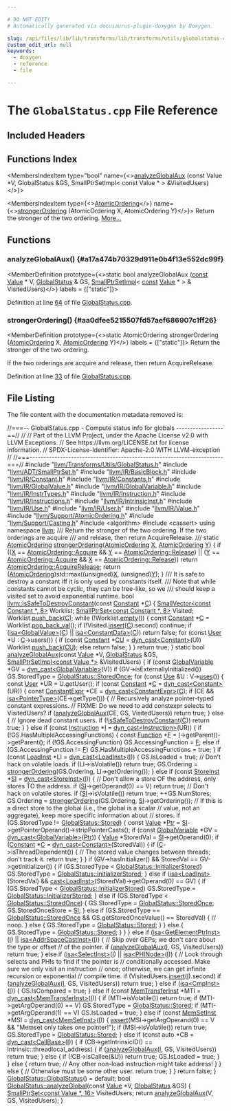 ```yaml
---

# DO NOT EDIT!
# Automatically generated via docusaurus-plugin-doxygen by Doxygen.

slug: /api/files/lib/lib/transforms/lib/transforms/utils/globalstatus-cpp
custom_edit_url: null
keywords:
  - doxygen
  - reference
  - file

---
```





# The `GlobalStatus.cpp` File Reference

<DoxygenPage pluginConfig={pluginConfig}>



## Included Headers

<IncludesList>
<IncludesListItem
  filePath="llvm/Transforms/Utils/GlobalStatus.h"
  permalink="/docs/api/files/include/include/llvm/include/llvm/transforms/include/llvm/transforms/utils/globalstatus-h"
  isLocal="true" />
<IncludesListItem
  filePath="llvm/ADT/SmallPtrSet.h"
  permalink="/docs/api/files/include/include/llvm/include/llvm/adt/smallptrset-h"
  isLocal="true" />
<IncludesListItem
  filePath="llvm/IR/BasicBlock.h"
  permalink="/docs/api/files/include/include/llvm/include/llvm/ir/basicblock-h"
  isLocal="true" />
<IncludesListItem
  filePath="llvm/IR/Constant.h"
  permalink="/docs/api/files/include/include/llvm/include/llvm/ir/constant-h"
  isLocal="true" />
<IncludesListItem
  filePath="llvm/IR/Constants.h"
  permalink="/docs/api/files/include/include/llvm/include/llvm/ir/constants-h"
  isLocal="true" />
<IncludesListItem
  filePath="llvm/IR/GlobalValue.h"
  permalink="/docs/api/files/include/include/llvm/include/llvm/ir/globalvalue-h"
  isLocal="true" />
<IncludesListItem
  filePath="llvm/IR/GlobalVariable.h"
  permalink="/docs/api/files/include/include/llvm/include/llvm/ir/globalvariable-h"
  isLocal="true" />
<IncludesListItem
  filePath="llvm/IR/InstrTypes.h"
  permalink="/docs/api/files/include/include/llvm/include/llvm/ir/instrtypes-h"
  isLocal="true" />
<IncludesListItem
  filePath="llvm/IR/Instruction.h"
  permalink="/docs/api/files/include/include/llvm/include/llvm/ir/instruction-h"
  isLocal="true" />
<IncludesListItem
  filePath="llvm/IR/Instructions.h"
  permalink="/docs/api/files/include/include/llvm/include/llvm/ir/instructions-h"
  isLocal="true" />
<IncludesListItem
  filePath="llvm/IR/IntrinsicInst.h"
  permalink="/docs/api/files/include/include/llvm/include/llvm/ir/intrinsicinst-h"
  isLocal="true" />
<IncludesListItem
  filePath="llvm/IR/Use.h"
  permalink="/docs/api/files/include/include/llvm/include/llvm/ir/use-h"
  isLocal="true" />
<IncludesListItem
  filePath="llvm/IR/User.h"
  permalink="/docs/api/files/include/include/llvm/include/llvm/ir/user-h"
  isLocal="true" />
<IncludesListItem
  filePath="llvm/IR/Value.h"
  permalink="/docs/api/files/include/include/llvm/include/llvm/ir/value-h"
  isLocal="true" />
<IncludesListItem
  filePath="llvm/Support/AtomicOrdering.h"
  permalink="/docs/api/files/include/include/llvm/include/llvm/support/atomicordering-h"
  isLocal="true" />
<IncludesListItem
  filePath="llvm/Support/Casting.h"
  permalink="/docs/api/files/include/include/llvm/include/llvm/support/casting-h"
  isLocal="true" />
<IncludesListItem
  filePath="algorithm"
  permalink=""
  isLocal="false" />
<IncludesListItem
  filePath="cassert"
  permalink=""
  isLocal="false" />
</IncludesList>

## Functions Index

<MembersIndex>

<MembersIndexItem
  type="bool"
  name={<><a href="#a17a474b70329d911e0b4f13e552dc99f">analyzeGlobalAux</a> (const Value &#42;V, GlobalStatus &amp;GS, SmallPtrSetImpl&lt; const Value &#42; &gt; &amp;VisitedUsers)</>}>
</MembersIndexItem>

<MembersIndexItem
  type={<><a href="/docs/api/namespaces/llvm/#a9bccbe67aaab722783ca4e7c504aaaa7">AtomicOrdering</a></>}
  name={<><a href="#aa0dfee5215507fd57aef686907c1ff26">strongerOrdering</a> (AtomicOrdering X, AtomicOrdering Y)</>}>
Return the stronger of the two ordering. <a href="#aa0dfee5215507fd57aef686907c1ff26">More...</a>
</MembersIndexItem>

</MembersIndex>


<SectionDefinition>

## Functions

### analyzeGlobalAux() {#a17a474b70329d911e0b4f13e552dc99f}

<MemberDefinition
  prototype={<>static bool analyzeGlobalAux (<a href="/docs/api/files/lib/lib/target/lib/target/aarch64/aarch64promoteconstant-cpp/#a90f8350fecae261c25be85d38b451bff">const</a> <a href="/docs/api/classes/llvm/value">Value</a> &#42; V, <a href="/docs/api/structs/llvm/globalstatus">GlobalStatus</a> &amp; GS, <a href="/docs/api/classes/llvm/smallptrsetimpl">SmallPtrSetImpl</a>&lt; <a href="/docs/api/files/lib/lib/target/lib/target/aarch64/aarch64promoteconstant-cpp/#a90f8350fecae261c25be85d38b451bff">const</a> <a href="/docs/api/classes/llvm/value">Value</a> &#42; &gt; &amp; VisitedUsers)</>}
  labels = {["static"]}>

Definition at line <a href="#l00064">64</a> of file <a href="/docs/api/files/lib/lib/transforms/lib/transforms/utils/globalstatus-cpp">GlobalStatus.cpp</a>.
</MemberDefinition>

### strongerOrdering() {#aa0dfee5215507fd57aef686907c1ff26}

<MemberDefinition
  prototype={<>static AtomicOrdering strongerOrdering (<a href="/docs/api/namespaces/llvm/#a9bccbe67aaab722783ca4e7c504aaaa7">AtomicOrdering</a> X, <a href="/docs/api/namespaces/llvm/#a9bccbe67aaab722783ca4e7c504aaaa7">AtomicOrdering</a> Y)</>}
  labels = {["static"]}>
Return the stronger of the two ordering.

If the two orderings are acquire and release, then return AcquireRelease.

Definition at line <a href="#l00033">33</a> of file <a href="/docs/api/files/lib/lib/transforms/lib/transforms/utils/globalstatus-cpp">GlobalStatus.cpp</a>.
</MemberDefinition>

</SectionDefinition>

## File Listing

The file content with the documentation metadata removed is:

<ProgramListing>

<Link id="l00001" /><CodeLine lineNumber="1"><span class="doxyHighlightComment">//===-- GlobalStatus.cpp - Compute status info for globals -----------------==//</span></CodeLine>
<Link id="l00002" /><CodeLine lineNumber="2"><span class="doxyHighlightComment">//</span></CodeLine>
<Link id="l00003" /><CodeLine lineNumber="3"><span class="doxyHighlightComment">// Part of the LLVM Project, under the Apache License v2.0 with LLVM Exceptions.</span></CodeLine>
<Link id="l00004" /><CodeLine lineNumber="4"><span class="doxyHighlightComment">// See https://llvm.org/LICENSE.txt for license information.</span></CodeLine>
<Link id="l00005" /><CodeLine lineNumber="5"><span class="doxyHighlightComment">// SPDX-License-Identifier: Apache-2.0 WITH LLVM-exception</span></CodeLine>
<Link id="l00006" /><CodeLine lineNumber="6"><span class="doxyHighlightComment">//</span></CodeLine>
<Link id="l00007" /><CodeLine lineNumber="7"><span class="doxyHighlightComment">//===----------------------------------------------------------------------===//</span></CodeLine>
<Link id="l00008" /><CodeLine lineNumber="8"></CodeLine>
<Link id="l00009" /><CodeLine lineNumber="9"><span class="doxyHighlightPreprocessor">#include &quot;<a href="/docs/api/files/include/include/llvm/include/llvm/transforms/include/llvm/transforms/utils/globalstatus-h">llvm/Transforms/Utils/GlobalStatus.h</a>&quot;</span></CodeLine>
<Link id="l00010" /><CodeLine lineNumber="10"><span class="doxyHighlightPreprocessor">#include &quot;<a href="/docs/api/files/include/include/llvm/include/llvm/adt/smallptrset-h">llvm/ADT/SmallPtrSet.h</a>&quot;</span></CodeLine>
<Link id="l00011" /><CodeLine lineNumber="11"><span class="doxyHighlightPreprocessor">#include &quot;<a href="/docs/api/files/include/include/llvm/include/llvm/ir/basicblock-h">llvm/IR/BasicBlock.h</a>&quot;</span></CodeLine>
<Link id="l00012" /><CodeLine lineNumber="12"><span class="doxyHighlightPreprocessor">#include &quot;<a href="/docs/api/files/include/include/llvm/include/llvm/ir/constant-h">llvm/IR/Constant.h</a>&quot;</span></CodeLine>
<Link id="l00013" /><CodeLine lineNumber="13"><span class="doxyHighlightPreprocessor">#include &quot;<a href="/docs/api/files/include/include/llvm/include/llvm/ir/constants-h">llvm/IR/Constants.h</a>&quot;</span></CodeLine>
<Link id="l00014" /><CodeLine lineNumber="14"><span class="doxyHighlightPreprocessor">#include &quot;<a href="/docs/api/files/include/include/llvm/include/llvm/ir/globalvalue-h">llvm/IR/GlobalValue.h</a>&quot;</span></CodeLine>
<Link id="l00015" /><CodeLine lineNumber="15"><span class="doxyHighlightPreprocessor">#include &quot;<a href="/docs/api/files/include/include/llvm/include/llvm/ir/globalvariable-h">llvm/IR/GlobalVariable.h</a>&quot;</span></CodeLine>
<Link id="l00016" /><CodeLine lineNumber="16"><span class="doxyHighlightPreprocessor">#include &quot;<a href="/docs/api/files/include/include/llvm/include/llvm/ir/instrtypes-h">llvm/IR/InstrTypes.h</a>&quot;</span></CodeLine>
<Link id="l00017" /><CodeLine lineNumber="17"><span class="doxyHighlightPreprocessor">#include &quot;<a href="/docs/api/files/include/include/llvm/include/llvm/ir/instruction-h">llvm/IR/Instruction.h</a>&quot;</span></CodeLine>
<Link id="l00018" /><CodeLine lineNumber="18"><span class="doxyHighlightPreprocessor">#include &quot;<a href="/docs/api/files/include/include/llvm/include/llvm/ir/instructions-h">llvm/IR/Instructions.h</a>&quot;</span></CodeLine>
<Link id="l00019" /><CodeLine lineNumber="19"><span class="doxyHighlightPreprocessor">#include &quot;<a href="/docs/api/files/include/include/llvm/include/llvm/ir/intrinsicinst-h">llvm/IR/IntrinsicInst.h</a>&quot;</span></CodeLine>
<Link id="l00020" /><CodeLine lineNumber="20"><span class="doxyHighlightPreprocessor">#include &quot;<a href="/docs/api/files/include/include/llvm/include/llvm/ir/use-h">llvm/IR/Use.h</a>&quot;</span></CodeLine>
<Link id="l00021" /><CodeLine lineNumber="21"><span class="doxyHighlightPreprocessor">#include &quot;<a href="/docs/api/files/include/include/llvm/include/llvm/ir/user-h">llvm/IR/User.h</a>&quot;</span></CodeLine>
<Link id="l00022" /><CodeLine lineNumber="22"><span class="doxyHighlightPreprocessor">#include &quot;<a href="/docs/api/files/include/include/llvm/include/llvm/ir/value-h">llvm/IR/Value.h</a>&quot;</span></CodeLine>
<Link id="l00023" /><CodeLine lineNumber="23"><span class="doxyHighlightPreprocessor">#include &quot;<a href="/docs/api/files/include/include/llvm/include/llvm/support/atomicordering-h">llvm/Support/AtomicOrdering.h</a>&quot;</span></CodeLine>
<Link id="l00024" /><CodeLine lineNumber="24"><span class="doxyHighlightPreprocessor">#include &quot;<a href="/docs/api/files/include/include/llvm/include/llvm/support/casting-h">llvm/Support/Casting.h</a>&quot;</span></CodeLine>
<Link id="l00025" /><CodeLine lineNumber="25"><span class="doxyHighlightPreprocessor">#include &lt;algorithm&gt;</span></CodeLine>
<Link id="l00026" /><CodeLine lineNumber="26"><span class="doxyHighlightPreprocessor">#include &lt;cassert&gt;</span></CodeLine>
<Link id="l00027" /><CodeLine lineNumber="27"></CodeLine>
<Link id="l00028" /><CodeLine lineNumber="28"><span class="doxyHighlightKeyword">using namespace </span><span class="doxyHighlight"><a href="/docs/api/namespaces/llvm">llvm</a>;</span></CodeLine>
<Link id="l00029" /><CodeLine lineNumber="29"></CodeLine>
<Link id="l00030" /><CodeLine lineNumber="30"><span class="doxyHighlightComment">/// Return the stronger of the two ordering. If the two orderings are acquire</span></CodeLine>
<Link id="l00031" /><CodeLine lineNumber="31"><span class="doxyHighlightComment">/// and release, then return AcquireRelease.</span></CodeLine>
<Link id="l00032" /><CodeLine lineNumber="32"><span class="doxyHighlightComment">///</span></CodeLine>
<Link id="l00033" /><CodeLine lineNumber="33" lineLink="#aa0dfee5215507fd57aef686907c1ff26"><span class="doxyHighlightKeyword">static</span><span class="doxyHighlight"> <a href="/docs/api/namespaces/llvm/#a9bccbe67aaab722783ca4e7c504aaaa7">AtomicOrdering</a> <a href="#aa0dfee5215507fd57aef686907c1ff26">strongerOrdering</a>(<a href="/docs/api/namespaces/llvm/#a9bccbe67aaab722783ca4e7c504aaaa7">AtomicOrdering</a> <a href="/docs/api/files/lib/lib/tablegen/tablegenbackendskeleton-cpp/#ab60f28d7a141ac46ccc200176a1bca8b">X</a>, <a href="/docs/api/namespaces/llvm/#a9bccbe67aaab722783ca4e7c504aaaa7">AtomicOrdering</a> <a href="/docs/api/files/lib/lib/tablegen/tablegenbackendskeleton-cpp/#a262774d3e5186511427e5b2414a85f7f">Y</a>) &#123;</span></CodeLine>
<Link id="l00034" /><CodeLine lineNumber="34"><span class="doxyHighlight">  </span><span class="doxyHighlightKeywordFlow">if</span><span class="doxyHighlight"> ((<a href="/docs/api/files/lib/lib/tablegen/tablegenbackendskeleton-cpp/#ab60f28d7a141ac46ccc200176a1bca8b">X</a> == <a href="/docs/api/namespaces/llvm/#a9bccbe67aaab722783ca4e7c504aaaa7a993ca650a85e8e69b8f7eaa4809c4862">AtomicOrdering::Acquire</a> &amp;&amp; <a href="/docs/api/files/lib/lib/tablegen/tablegenbackendskeleton-cpp/#a262774d3e5186511427e5b2414a85f7f">Y</a> == <a href="/docs/api/namespaces/llvm/#a9bccbe67aaab722783ca4e7c504aaaa7ab8e7b465df7c5979dc731d06e84ce2cf">AtomicOrdering::Release</a>) ||</span></CodeLine>
<Link id="l00035" /><CodeLine lineNumber="35"><span class="doxyHighlight">      (<a href="/docs/api/files/lib/lib/tablegen/tablegenbackendskeleton-cpp/#a262774d3e5186511427e5b2414a85f7f">Y</a> == <a href="/docs/api/namespaces/llvm/#a9bccbe67aaab722783ca4e7c504aaaa7a993ca650a85e8e69b8f7eaa4809c4862">AtomicOrdering::Acquire</a> &amp;&amp; <a href="/docs/api/files/lib/lib/tablegen/tablegenbackendskeleton-cpp/#ab60f28d7a141ac46ccc200176a1bca8b">X</a> == <a href="/docs/api/namespaces/llvm/#a9bccbe67aaab722783ca4e7c504aaaa7ab8e7b465df7c5979dc731d06e84ce2cf">AtomicOrdering::Release</a>))</span></CodeLine>
<Link id="l00036" /><CodeLine lineNumber="36"><span class="doxyHighlight">    </span><span class="doxyHighlightKeywordFlow">return</span><span class="doxyHighlight"> <a href="/docs/api/namespaces/llvm/#a9bccbe67aaab722783ca4e7c504aaaa7a960fbd067612ca87e16d5dfdb12fe40a">AtomicOrdering::AcquireRelease</a>;</span></CodeLine>
<Link id="l00037" /><CodeLine lineNumber="37"><span class="doxyHighlight">  </span><span class="doxyHighlightKeywordFlow">return</span><span class="doxyHighlight"> (<a href="/docs/api/namespaces/llvm/#a9bccbe67aaab722783ca4e7c504aaaa7">AtomicOrdering</a>)std::max((</span><span class="doxyHighlightKeywordType">unsigned</span><span class="doxyHighlight">)<a href="/docs/api/files/lib/lib/tablegen/tablegenbackendskeleton-cpp/#ab60f28d7a141ac46ccc200176a1bca8b">X</a>, (</span><span class="doxyHighlightKeywordType">unsigned</span><span class="doxyHighlight">)<a href="/docs/api/files/lib/lib/tablegen/tablegenbackendskeleton-cpp/#a262774d3e5186511427e5b2414a85f7f">Y</a>);</span></CodeLine>
<Link id="l00038" /><CodeLine lineNumber="38"><span class="doxyHighlight">&#125;</span></CodeLine>
<Link id="l00039" /><CodeLine lineNumber="39"></CodeLine>
<Link id="l00040" /><CodeLine lineNumber="40"><span class="doxyHighlightComment">/// It is safe to destroy a constant iff it is only used by constants itself.</span></CodeLine>
<Link id="l00041" /><CodeLine lineNumber="41"><span class="doxyHighlightComment">/// Note that while constants cannot be cyclic, they can be tree-like, so we</span></CodeLine>
<Link id="l00042" /><CodeLine lineNumber="42"><span class="doxyHighlightComment">/// should keep a visited set to avoid exponential runtime.</span></CodeLine>
<Link id="l00043" /><CodeLine lineNumber="43" lineLink="/docs/api/namespaces/llvm/#a6b369f94d5ebc6e107a988f17b42b3eb"><span class="doxyHighlightKeywordType">bool</span><span class="doxyHighlight"> <a href="/docs/api/namespaces/llvm/#a6b369f94d5ebc6e107a988f17b42b3eb">llvm::isSafeToDestroyConstant</a>(</span><span class="doxyHighlightKeyword">const</span><span class="doxyHighlight"> <a href="/docs/api/classes/llvm/constant">Constant</a> &#42;<a href="/docs/api/namespaces/llvm/callingconv/#ac6aa1387c4375260e2468eb5a77fdb4cafd841a49aec1539bc88abc8ff9e170fb">C</a>) &#123;</span></CodeLine>
<Link id="l00044" /><CodeLine lineNumber="44"><span class="doxyHighlight">  <a href="/docs/api/classes/llvm/smallvector">SmallVector&lt;const Constant &#42;, 8&gt;</a> Worklist;</span></CodeLine>
<Link id="l00045" /><CodeLine lineNumber="45"><span class="doxyHighlight">  <a href="/docs/api/classes/llvm/smallptrset">SmallPtrSet&lt;const Constant &#42;, 8&gt;</a> Visited;</span></CodeLine>
<Link id="l00046" /><CodeLine lineNumber="46"><span class="doxyHighlight">  Worklist.<a href="/docs/api/classes/llvm/smallvectortemplatebase/#af42bfbc067df27c19ee2fc859df58799">push&#95;back</a>(<a href="/docs/api/namespaces/llvm/callingconv/#ac6aa1387c4375260e2468eb5a77fdb4cafd841a49aec1539bc88abc8ff9e170fb">C</a>);</span></CodeLine>
<Link id="l00047" /><CodeLine lineNumber="47"><span class="doxyHighlight">  </span><span class="doxyHighlightKeywordFlow">while</span><span class="doxyHighlight"> (!Worklist.<a href="/docs/api/classes/llvm/smallvectortemplatecommon/#ad9a3c7bc26b130377bbafc170b5f88a2">empty</a>()) &#123;</span></CodeLine>
<Link id="l00048" /><CodeLine lineNumber="48"><span class="doxyHighlight">    </span><span class="doxyHighlightKeyword">const</span><span class="doxyHighlight"> <a href="/docs/api/classes/llvm/constant">Constant</a> &#42;<a href="/docs/api/namespaces/llvm/callingconv/#ac6aa1387c4375260e2468eb5a77fdb4cafd841a49aec1539bc88abc8ff9e170fb">C</a> = Worklist.<a href="/docs/api/classes/llvm/smallvectorimpl/#a0c8ffe664a36e30d49c84d0aded2fe08">pop&#95;back&#95;val</a>();</span></CodeLine>
<Link id="l00049" /><CodeLine lineNumber="49"><span class="doxyHighlight">    </span><span class="doxyHighlightKeywordFlow">if</span><span class="doxyHighlight"> (!Visited.<a href="/docs/api/classes/llvm/smallptrsetimpl/#a9d834ae3da8c62c2b668dada51335eb0">insert</a>(<a href="/docs/api/namespaces/llvm/callingconv/#ac6aa1387c4375260e2468eb5a77fdb4cafd841a49aec1539bc88abc8ff9e170fb">C</a>).second)</span></CodeLine>
<Link id="l00050" /><CodeLine lineNumber="50"><span class="doxyHighlight">      </span><span class="doxyHighlightKeywordFlow">continue</span><span class="doxyHighlight">;</span></CodeLine>
<Link id="l00051" /><CodeLine lineNumber="51"><span class="doxyHighlight">    </span><span class="doxyHighlightKeywordFlow">if</span><span class="doxyHighlight"> (<a href="/docs/api/namespaces/llvm/#a92ca992e52dddc420f4b069cae06dfbe">isa&lt;GlobalValue&gt;</a>(<a href="/docs/api/namespaces/llvm/callingconv/#ac6aa1387c4375260e2468eb5a77fdb4cafd841a49aec1539bc88abc8ff9e170fb">C</a>) || <a href="/docs/api/namespaces/llvm/#a92ca992e52dddc420f4b069cae06dfbe">isa&lt;ConstantData&gt;</a>(<a href="/docs/api/namespaces/llvm/callingconv/#ac6aa1387c4375260e2468eb5a77fdb4cafd841a49aec1539bc88abc8ff9e170fb">C</a>))</span></CodeLine>
<Link id="l00052" /><CodeLine lineNumber="52"><span class="doxyHighlight">      </span><span class="doxyHighlightKeywordFlow">return</span><span class="doxyHighlight"> </span><span class="doxyHighlightKeyword">false</span><span class="doxyHighlight">;</span></CodeLine>
<Link id="l00053" /><CodeLine lineNumber="53"></CodeLine>
<Link id="l00054" /><CodeLine lineNumber="54"><span class="doxyHighlight">    </span><span class="doxyHighlightKeywordFlow">for</span><span class="doxyHighlight"> (</span><span class="doxyHighlightKeyword">const</span><span class="doxyHighlight"> <a href="/docs/api/classes/llvm/user">User</a> &#42;U : <a href="/docs/api/namespaces/llvm/callingconv/#ac6aa1387c4375260e2468eb5a77fdb4cafd841a49aec1539bc88abc8ff9e170fb">C</a>-&gt;users()) &#123;</span></CodeLine>
<Link id="l00055" /><CodeLine lineNumber="55"><span class="doxyHighlight">      </span><span class="doxyHighlightKeywordFlow">if</span><span class="doxyHighlight"> (</span><span class="doxyHighlightKeyword">const</span><span class="doxyHighlight"> <a href="/docs/api/classes/llvm/constant">Constant</a> &#42;<a href="/docs/api/namespaces/cu">CU</a> = <a href="/docs/api/namespaces/llvm/#a22eeee01734061ac1b31ccd994c49eef">dyn&#95;cast&lt;Constant&gt;</a>(U))</span></CodeLine>
<Link id="l00056" /><CodeLine lineNumber="56"><span class="doxyHighlight">        Worklist.<a href="/docs/api/classes/llvm/smallvectortemplatebase/#af42bfbc067df27c19ee2fc859df58799">push&#95;back</a>(<a href="/docs/api/namespaces/cu">CU</a>);</span></CodeLine>
<Link id="l00057" /><CodeLine lineNumber="57"><span class="doxyHighlight">      </span><span class="doxyHighlightKeywordFlow">else</span></CodeLine>
<Link id="l00058" /><CodeLine lineNumber="58"><span class="doxyHighlight">        </span><span class="doxyHighlightKeywordFlow">return</span><span class="doxyHighlight"> </span><span class="doxyHighlightKeyword">false</span><span class="doxyHighlight">;</span></CodeLine>
<Link id="l00059" /><CodeLine lineNumber="59"><span class="doxyHighlight">    &#125;</span></CodeLine>
<Link id="l00060" /><CodeLine lineNumber="60"><span class="doxyHighlight">  &#125;</span></CodeLine>
<Link id="l00061" /><CodeLine lineNumber="61"><span class="doxyHighlight">  </span><span class="doxyHighlightKeywordFlow">return</span><span class="doxyHighlight"> </span><span class="doxyHighlightKeyword">true</span><span class="doxyHighlight">;</span></CodeLine>
<Link id="l00062" /><CodeLine lineNumber="62"><span class="doxyHighlight">&#125;</span></CodeLine>
<Link id="l00063" /><CodeLine lineNumber="63"></CodeLine>
<Link id="l00064" /><CodeLine lineNumber="64" lineLink="#a17a474b70329d911e0b4f13e552dc99f"><span class="doxyHighlightKeyword">static</span><span class="doxyHighlight"> </span><span class="doxyHighlightKeywordType">bool</span><span class="doxyHighlight"> <a href="#a17a474b70329d911e0b4f13e552dc99f">analyzeGlobalAux</a>(</span><span class="doxyHighlightKeyword">const</span><span class="doxyHighlight"> <a href="/docs/api/classes/llvm/value">Value</a> &#42;V, <a href="/docs/api/structs/llvm/globalstatus">GlobalStatus</a> &amp;GS,</span></CodeLine>
<Link id="l00065" /><CodeLine lineNumber="65"><span class="doxyHighlight">                             <a href="/docs/api/classes/llvm/smallptrsetimpl">SmallPtrSetImpl&lt;const Value &#42;&gt;</a> &amp;VisitedUsers) &#123;</span></CodeLine>
<Link id="l00066" /><CodeLine lineNumber="66"><span class="doxyHighlight">  </span><span class="doxyHighlightKeywordFlow">if</span><span class="doxyHighlight"> (</span><span class="doxyHighlightKeyword">const</span><span class="doxyHighlight"> <a href="/docs/api/classes/llvm/globalvariable">GlobalVariable</a> &#42;GV = <a href="/docs/api/namespaces/llvm/#a22eeee01734061ac1b31ccd994c49eef">dyn&#95;cast&lt;GlobalVariable&gt;</a>(V))</span></CodeLine>
<Link id="l00067" /><CodeLine lineNumber="67"><span class="doxyHighlight">    </span><span class="doxyHighlightKeywordFlow">if</span><span class="doxyHighlight"> (GV-&gt;isExternallyInitialized())</span></CodeLine>
<Link id="l00068" /><CodeLine lineNumber="68"><span class="doxyHighlight">      GS.StoredType = <a href="/docs/api/structs/llvm/globalstatus/#abe8cd5e07daf1b2bf532174823523ee7aecd55f74522361f4b8056f8b6b745699">GlobalStatus::StoredOnce</a>;</span></CodeLine>
<Link id="l00069" /><CodeLine lineNumber="69"></CodeLine>
<Link id="l00070" /><CodeLine lineNumber="70"><span class="doxyHighlight">  </span><span class="doxyHighlightKeywordFlow">for</span><span class="doxyHighlight"> (</span><span class="doxyHighlightKeyword">const</span><span class="doxyHighlight"> <a href="/docs/api/classes/llvm/use">Use</a> &amp;U : V-&gt;<a href="/docs/api/classes/llvm/value/#abf855b7cd63a0cd7f73759e396f280c9">uses</a>()) &#123;</span></CodeLine>
<Link id="l00071" /><CodeLine lineNumber="71"><span class="doxyHighlight">    </span><span class="doxyHighlightKeyword">const</span><span class="doxyHighlight"> <a href="/docs/api/classes/llvm/user">User</a> &#42;UR = U.getUser();</span></CodeLine>
<Link id="l00072" /><CodeLine lineNumber="72"><span class="doxyHighlight">    </span><span class="doxyHighlightKeywordFlow">if</span><span class="doxyHighlight"> (</span><span class="doxyHighlightKeyword">const</span><span class="doxyHighlight"> <a href="/docs/api/classes/llvm/constant">Constant</a> &#42;<a href="/docs/api/namespaces/llvm/callingconv/#ac6aa1387c4375260e2468eb5a77fdb4cafd841a49aec1539bc88abc8ff9e170fb">C</a> = <a href="/docs/api/namespaces/llvm/#a22eeee01734061ac1b31ccd994c49eef">dyn&#95;cast&lt;Constant&gt;</a>(UR)) &#123;</span></CodeLine>
<Link id="l00073" /><CodeLine lineNumber="73"><span class="doxyHighlight">      </span><span class="doxyHighlightKeyword">const</span><span class="doxyHighlight"> <a href="/docs/api/classes/llvm/constantexpr">ConstantExpr</a> &#42;CE = <a href="/docs/api/namespaces/llvm/#a22eeee01734061ac1b31ccd994c49eef">dyn&#95;cast&lt;ConstantExpr&gt;</a>(<a href="/docs/api/namespaces/llvm/callingconv/#ac6aa1387c4375260e2468eb5a77fdb4cafd841a49aec1539bc88abc8ff9e170fb">C</a>);</span></CodeLine>
<Link id="l00074" /><CodeLine lineNumber="74"><span class="doxyHighlight">      </span><span class="doxyHighlightKeywordFlow">if</span><span class="doxyHighlight"> (CE &amp;&amp; <a href="/docs/api/namespaces/llvm/#a92ca992e52dddc420f4b069cae06dfbe">isa&lt;PointerType&gt;</a>(CE-&gt;getType())) &#123;</span></CodeLine>
<Link id="l00075" /><CodeLine lineNumber="75"><span class="doxyHighlight">        </span><span class="doxyHighlightComment">// Recursively analyze pointer-typed constant expressions.</span></CodeLine>
<Link id="l00076" /><CodeLine lineNumber="76"><span class="doxyHighlight">        </span><span class="doxyHighlightComment">// FIXME: Do we need to add constexpr selects to VisitedUsers?</span></CodeLine>
<Link id="l00077" /><CodeLine lineNumber="77"><span class="doxyHighlight">        </span><span class="doxyHighlightKeywordFlow">if</span><span class="doxyHighlight"> (<a href="#a17a474b70329d911e0b4f13e552dc99f">analyzeGlobalAux</a>(CE, GS, VisitedUsers))</span></CodeLine>
<Link id="l00078" /><CodeLine lineNumber="78"><span class="doxyHighlight">          </span><span class="doxyHighlightKeywordFlow">return</span><span class="doxyHighlight"> </span><span class="doxyHighlightKeyword">true</span><span class="doxyHighlight">;</span></CodeLine>
<Link id="l00079" /><CodeLine lineNumber="79"><span class="doxyHighlight">      &#125; </span><span class="doxyHighlightKeywordFlow">else</span><span class="doxyHighlight"> &#123;</span></CodeLine>
<Link id="l00080" /><CodeLine lineNumber="80"><span class="doxyHighlight">        </span><span class="doxyHighlightComment">// Ignore dead constant users.</span></CodeLine>
<Link id="l00081" /><CodeLine lineNumber="81"><span class="doxyHighlight">        </span><span class="doxyHighlightKeywordFlow">if</span><span class="doxyHighlight"> (!<a href="/docs/api/namespaces/llvm/#a6b369f94d5ebc6e107a988f17b42b3eb">isSafeToDestroyConstant</a>(<a href="/docs/api/namespaces/llvm/callingconv/#ac6aa1387c4375260e2468eb5a77fdb4cafd841a49aec1539bc88abc8ff9e170fb">C</a>))</span></CodeLine>
<Link id="l00082" /><CodeLine lineNumber="82"><span class="doxyHighlight">          </span><span class="doxyHighlightKeywordFlow">return</span><span class="doxyHighlight"> </span><span class="doxyHighlightKeyword">true</span><span class="doxyHighlight">;</span></CodeLine>
<Link id="l00083" /><CodeLine lineNumber="83"><span class="doxyHighlight">      &#125;</span></CodeLine>
<Link id="l00084" /><CodeLine lineNumber="84"><span class="doxyHighlight">    &#125; </span><span class="doxyHighlightKeywordFlow">else</span><span class="doxyHighlight"> </span><span class="doxyHighlightKeywordFlow">if</span><span class="doxyHighlight"> (</span><span class="doxyHighlightKeyword">const</span><span class="doxyHighlight"> <a href="/docs/api/classes/llvm/instruction">Instruction</a> &#42;<a href="/docs/api/files/lib/lib/support/md5-cpp/#ac0eafdc9ee161b71e7af98af736952fd">I</a> = <a href="/docs/api/namespaces/llvm/#a22eeee01734061ac1b31ccd994c49eef">dyn&#95;cast&lt;Instruction&gt;</a>(UR)) &#123;</span></CodeLine>
<Link id="l00085" /><CodeLine lineNumber="85"><span class="doxyHighlight">      </span><span class="doxyHighlightKeywordFlow">if</span><span class="doxyHighlight"> (!GS.HasMultipleAccessingFunctions) &#123;</span></CodeLine>
<Link id="l00086" /><CodeLine lineNumber="86"><span class="doxyHighlight">        </span><span class="doxyHighlightKeyword">const</span><span class="doxyHighlight"> <a href="/docs/api/classes/llvm/function">Function</a> &#42;<a href="/docs/api/files/lib/lib/support/md5-cpp/#a96d73bbd7af15cb1fc38c3f4a3bd82e9">F</a> = <a href="/docs/api/files/lib/lib/support/md5-cpp/#ac0eafdc9ee161b71e7af98af736952fd">I</a>-&gt;getParent()-&gt;getParent();</span></CodeLine>
<Link id="l00087" /><CodeLine lineNumber="87"><span class="doxyHighlight">        </span><span class="doxyHighlightKeywordFlow">if</span><span class="doxyHighlight"> (!GS.AccessingFunction)</span></CodeLine>
<Link id="l00088" /><CodeLine lineNumber="88"><span class="doxyHighlight">          GS.AccessingFunction = <a href="/docs/api/files/lib/lib/support/md5-cpp/#a96d73bbd7af15cb1fc38c3f4a3bd82e9">F</a>;</span></CodeLine>
<Link id="l00089" /><CodeLine lineNumber="89"><span class="doxyHighlight">        </span><span class="doxyHighlightKeywordFlow">else</span><span class="doxyHighlight"> </span><span class="doxyHighlightKeywordFlow">if</span><span class="doxyHighlight"> (GS.AccessingFunction != <a href="/docs/api/files/lib/lib/support/md5-cpp/#a96d73bbd7af15cb1fc38c3f4a3bd82e9">F</a>)</span></CodeLine>
<Link id="l00090" /><CodeLine lineNumber="90"><span class="doxyHighlight">          GS.HasMultipleAccessingFunctions = </span><span class="doxyHighlightKeyword">true</span><span class="doxyHighlight">;</span></CodeLine>
<Link id="l00091" /><CodeLine lineNumber="91"><span class="doxyHighlight">      &#125;</span></CodeLine>
<Link id="l00092" /><CodeLine lineNumber="92"><span class="doxyHighlight">      </span><span class="doxyHighlightKeywordFlow">if</span><span class="doxyHighlight"> (</span><span class="doxyHighlightKeyword">const</span><span class="doxyHighlight"> <a href="/docs/api/classes/llvm/loadinst">LoadInst</a> &#42;LI = <a href="/docs/api/namespaces/llvm/#a22eeee01734061ac1b31ccd994c49eef">dyn&#95;cast&lt;LoadInst&gt;</a>(<a href="/docs/api/files/lib/lib/support/md5-cpp/#ac0eafdc9ee161b71e7af98af736952fd">I</a>)) &#123;</span></CodeLine>
<Link id="l00093" /><CodeLine lineNumber="93"><span class="doxyHighlight">        GS.IsLoaded = </span><span class="doxyHighlightKeyword">true</span><span class="doxyHighlight">;</span></CodeLine>
<Link id="l00094" /><CodeLine lineNumber="94"><span class="doxyHighlight">        </span><span class="doxyHighlightComment">// Don&#39;t hack on volatile loads.</span></CodeLine>
<Link id="l00095" /><CodeLine lineNumber="95"><span class="doxyHighlight">        </span><span class="doxyHighlightKeywordFlow">if</span><span class="doxyHighlight"> (LI-&gt;isVolatile())</span></CodeLine>
<Link id="l00096" /><CodeLine lineNumber="96"><span class="doxyHighlight">          </span><span class="doxyHighlightKeywordFlow">return</span><span class="doxyHighlight"> </span><span class="doxyHighlightKeyword">true</span><span class="doxyHighlight">;</span></CodeLine>
<Link id="l00097" /><CodeLine lineNumber="97"><span class="doxyHighlight">        GS.Ordering = <a href="#aa0dfee5215507fd57aef686907c1ff26">strongerOrdering</a>(GS.Ordering, LI-&gt;getOrdering());</span></CodeLine>
<Link id="l00098" /><CodeLine lineNumber="98"><span class="doxyHighlight">      &#125; </span><span class="doxyHighlightKeywordFlow">else</span><span class="doxyHighlight"> </span><span class="doxyHighlightKeywordFlow">if</span><span class="doxyHighlight"> (</span><span class="doxyHighlightKeyword">const</span><span class="doxyHighlight"> <a href="/docs/api/classes/llvm/storeinst">StoreInst</a> &#42;<a href="/docs/api/namespaces/llvm/si">SI</a> = <a href="/docs/api/namespaces/llvm/#a22eeee01734061ac1b31ccd994c49eef">dyn&#95;cast&lt;StoreInst&gt;</a>(<a href="/docs/api/files/lib/lib/support/md5-cpp/#ac0eafdc9ee161b71e7af98af736952fd">I</a>)) &#123;</span></CodeLine>
<Link id="l00099" /><CodeLine lineNumber="99"><span class="doxyHighlight">        </span><span class="doxyHighlightComment">// Don&#39;t allow a store OF the address, only stores TO the address.</span></CodeLine>
<Link id="l00100" /><CodeLine lineNumber="100"><span class="doxyHighlight">        </span><span class="doxyHighlightKeywordFlow">if</span><span class="doxyHighlight"> (<a href="/docs/api/namespaces/llvm/si">SI</a>-&gt;getOperand(0) == V)</span></CodeLine>
<Link id="l00101" /><CodeLine lineNumber="101"><span class="doxyHighlight">          </span><span class="doxyHighlightKeywordFlow">return</span><span class="doxyHighlight"> </span><span class="doxyHighlightKeyword">true</span><span class="doxyHighlight">;</span></CodeLine>
<Link id="l00102" /><CodeLine lineNumber="102"></CodeLine>
<Link id="l00103" /><CodeLine lineNumber="103"><span class="doxyHighlight">        </span><span class="doxyHighlightComment">// Don&#39;t hack on volatile stores.</span></CodeLine>
<Link id="l00104" /><CodeLine lineNumber="104"><span class="doxyHighlight">        </span><span class="doxyHighlightKeywordFlow">if</span><span class="doxyHighlight"> (<a href="/docs/api/namespaces/llvm/si">SI</a>-&gt;isVolatile())</span></CodeLine>
<Link id="l00105" /><CodeLine lineNumber="105"><span class="doxyHighlight">          </span><span class="doxyHighlightKeywordFlow">return</span><span class="doxyHighlight"> </span><span class="doxyHighlightKeyword">true</span><span class="doxyHighlight">;</span></CodeLine>
<Link id="l00106" /><CodeLine lineNumber="106"></CodeLine>
<Link id="l00107" /><CodeLine lineNumber="107"><span class="doxyHighlight">        ++GS.NumStores;</span></CodeLine>
<Link id="l00108" /><CodeLine lineNumber="108"></CodeLine>
<Link id="l00109" /><CodeLine lineNumber="109"><span class="doxyHighlight">        GS.Ordering = <a href="#aa0dfee5215507fd57aef686907c1ff26">strongerOrdering</a>(GS.Ordering, <a href="/docs/api/namespaces/llvm/si">SI</a>-&gt;getOrdering());</span></CodeLine>
<Link id="l00110" /><CodeLine lineNumber="110"></CodeLine>
<Link id="l00111" /><CodeLine lineNumber="111"><span class="doxyHighlight">        </span><span class="doxyHighlightComment">// If this is a direct store to the global (i.e., the global is a scalar</span></CodeLine>
<Link id="l00112" /><CodeLine lineNumber="112"><span class="doxyHighlight">        </span><span class="doxyHighlightComment">// value, not an aggregate), keep more specific information about</span></CodeLine>
<Link id="l00113" /><CodeLine lineNumber="113"><span class="doxyHighlight">        </span><span class="doxyHighlightComment">// stores.</span></CodeLine>
<Link id="l00114" /><CodeLine lineNumber="114"><span class="doxyHighlight">        </span><span class="doxyHighlightKeywordFlow">if</span><span class="doxyHighlight"> (GS.StoredType != <a href="/docs/api/structs/llvm/globalstatus/#abe8cd5e07daf1b2bf532174823523ee7a3b94935998fa471818fb34bceb4c1357">GlobalStatus::Stored</a>) &#123;</span></CodeLine>
<Link id="l00115" /><CodeLine lineNumber="115"><span class="doxyHighlight">          </span><span class="doxyHighlightKeyword">const</span><span class="doxyHighlight"> <a href="/docs/api/classes/llvm/value">Value</a> &#42;<a href="/docs/api/files/lib/lib/analysis/targetlibraryinfo-cpp/#aca185e6d0e9f423dbb24440206454872a11dbf501abf829b3ab7049c2d3a8a053">Ptr</a> = <a href="/docs/api/namespaces/llvm/si">SI</a>-&gt;getPointerOperand()-&gt;stripPointerCasts();</span></CodeLine>
<Link id="l00116" /><CodeLine lineNumber="116"><span class="doxyHighlight">          </span><span class="doxyHighlightKeywordFlow">if</span><span class="doxyHighlight"> (</span><span class="doxyHighlightKeyword">const</span><span class="doxyHighlight"> <a href="/docs/api/classes/llvm/globalvariable">GlobalVariable</a> &#42;GV = <a href="/docs/api/namespaces/llvm/#a22eeee01734061ac1b31ccd994c49eef">dyn&#95;cast&lt;GlobalVariable&gt;</a>(<a href="/docs/api/files/lib/lib/analysis/targetlibraryinfo-cpp/#aca185e6d0e9f423dbb24440206454872a11dbf501abf829b3ab7049c2d3a8a053">Ptr</a>)) &#123;</span></CodeLine>
<Link id="l00117" /><CodeLine lineNumber="117"><span class="doxyHighlight">            <a href="/docs/api/classes/llvm/value">Value</a> &#42;StoredVal = <a href="/docs/api/namespaces/llvm/si">SI</a>-&gt;getOperand(0);</span></CodeLine>
<Link id="l00118" /><CodeLine lineNumber="118"></CodeLine>
<Link id="l00119" /><CodeLine lineNumber="119"><span class="doxyHighlight">            </span><span class="doxyHighlightKeywordFlow">if</span><span class="doxyHighlight"> (<a href="/docs/api/classes/llvm/constant">Constant</a> &#42;<a href="/docs/api/namespaces/llvm/callingconv/#ac6aa1387c4375260e2468eb5a77fdb4cafd841a49aec1539bc88abc8ff9e170fb">C</a> = <a href="/docs/api/namespaces/llvm/#a22eeee01734061ac1b31ccd994c49eef">dyn&#95;cast&lt;Constant&gt;</a>(StoredVal)) &#123;</span></CodeLine>
<Link id="l00120" /><CodeLine lineNumber="120"><span class="doxyHighlight">              </span><span class="doxyHighlightKeywordFlow">if</span><span class="doxyHighlight"> (<a href="/docs/api/namespaces/llvm/callingconv/#ac6aa1387c4375260e2468eb5a77fdb4cafd841a49aec1539bc88abc8ff9e170fb">C</a>-&gt;isThreadDependent()) &#123;</span></CodeLine>
<Link id="l00121" /><CodeLine lineNumber="121"><span class="doxyHighlight">                </span><span class="doxyHighlightComment">// The stored value changes between threads; don&#39;t track it.</span></CodeLine>
<Link id="l00122" /><CodeLine lineNumber="122"><span class="doxyHighlight">                </span><span class="doxyHighlightKeywordFlow">return</span><span class="doxyHighlight"> </span><span class="doxyHighlightKeyword">true</span><span class="doxyHighlight">;</span></CodeLine>
<Link id="l00123" /><CodeLine lineNumber="123"><span class="doxyHighlight">              &#125;</span></CodeLine>
<Link id="l00124" /><CodeLine lineNumber="124"><span class="doxyHighlight">            &#125;</span></CodeLine>
<Link id="l00125" /><CodeLine lineNumber="125"></CodeLine>
<Link id="l00126" /><CodeLine lineNumber="126"><span class="doxyHighlight">            </span><span class="doxyHighlightKeywordFlow">if</span><span class="doxyHighlight"> (GV-&gt;hasInitializer() &amp;&amp; StoredVal == GV-&gt;getInitializer()) &#123;</span></CodeLine>
<Link id="l00127" /><CodeLine lineNumber="127"><span class="doxyHighlight">              </span><span class="doxyHighlightKeywordFlow">if</span><span class="doxyHighlight"> (GS.StoredType &lt; <a href="/docs/api/structs/llvm/globalstatus/#abe8cd5e07daf1b2bf532174823523ee7adcbfa969dc654b5812a05827152a42c5">GlobalStatus::InitializerStored</a>)</span></CodeLine>
<Link id="l00128" /><CodeLine lineNumber="128"><span class="doxyHighlight">                GS.StoredType = <a href="/docs/api/structs/llvm/globalstatus/#abe8cd5e07daf1b2bf532174823523ee7adcbfa969dc654b5812a05827152a42c5">GlobalStatus::InitializerStored</a>;</span></CodeLine>
<Link id="l00129" /><CodeLine lineNumber="129"><span class="doxyHighlight">            &#125; </span><span class="doxyHighlightKeywordFlow">else</span><span class="doxyHighlight"> </span><span class="doxyHighlightKeywordFlow">if</span><span class="doxyHighlight"> (<a href="/docs/api/namespaces/llvm/#a92ca992e52dddc420f4b069cae06dfbe">isa&lt;LoadInst&gt;</a>(StoredVal) &amp;&amp;</span></CodeLine>
<Link id="l00130" /><CodeLine lineNumber="130"><span class="doxyHighlight">                       <a href="/docs/api/namespaces/llvm/#ac4fc845f5ed92de63cd4474f128f5fc5">cast&lt;LoadInst&gt;</a>(StoredVal)-&gt;getOperand(0) == GV) &#123;</span></CodeLine>
<Link id="l00131" /><CodeLine lineNumber="131"><span class="doxyHighlight">              </span><span class="doxyHighlightKeywordFlow">if</span><span class="doxyHighlight"> (GS.StoredType &lt; <a href="/docs/api/structs/llvm/globalstatus/#abe8cd5e07daf1b2bf532174823523ee7adcbfa969dc654b5812a05827152a42c5">GlobalStatus::InitializerStored</a>)</span></CodeLine>
<Link id="l00132" /><CodeLine lineNumber="132"><span class="doxyHighlight">                GS.StoredType = <a href="/docs/api/structs/llvm/globalstatus/#abe8cd5e07daf1b2bf532174823523ee7adcbfa969dc654b5812a05827152a42c5">GlobalStatus::InitializerStored</a>;</span></CodeLine>
<Link id="l00133" /><CodeLine lineNumber="133"><span class="doxyHighlight">            &#125; </span><span class="doxyHighlightKeywordFlow">else</span><span class="doxyHighlight"> </span><span class="doxyHighlightKeywordFlow">if</span><span class="doxyHighlight"> (GS.StoredType &lt; <a href="/docs/api/structs/llvm/globalstatus/#abe8cd5e07daf1b2bf532174823523ee7aecd55f74522361f4b8056f8b6b745699">GlobalStatus::StoredOnce</a>) &#123;</span></CodeLine>
<Link id="l00134" /><CodeLine lineNumber="134"><span class="doxyHighlight">              GS.StoredType = <a href="/docs/api/structs/llvm/globalstatus/#abe8cd5e07daf1b2bf532174823523ee7aecd55f74522361f4b8056f8b6b745699">GlobalStatus::StoredOnce</a>;</span></CodeLine>
<Link id="l00135" /><CodeLine lineNumber="135"><span class="doxyHighlight">              GS.StoredOnceStore = <a href="/docs/api/namespaces/llvm/si">SI</a>;</span></CodeLine>
<Link id="l00136" /><CodeLine lineNumber="136"><span class="doxyHighlight">            &#125; </span><span class="doxyHighlightKeywordFlow">else</span><span class="doxyHighlight"> </span><span class="doxyHighlightKeywordFlow">if</span><span class="doxyHighlight"> (GS.StoredType == <a href="/docs/api/structs/llvm/globalstatus/#abe8cd5e07daf1b2bf532174823523ee7aecd55f74522361f4b8056f8b6b745699">GlobalStatus::StoredOnce</a> &amp;&amp;</span></CodeLine>
<Link id="l00137" /><CodeLine lineNumber="137"><span class="doxyHighlight">                       GS.getStoredOnceValue() == StoredVal) &#123;</span></CodeLine>
<Link id="l00138" /><CodeLine lineNumber="138"><span class="doxyHighlight">              </span><span class="doxyHighlightComment">// noop.</span></CodeLine>
<Link id="l00139" /><CodeLine lineNumber="139"><span class="doxyHighlight">            &#125; </span><span class="doxyHighlightKeywordFlow">else</span><span class="doxyHighlight"> &#123;</span></CodeLine>
<Link id="l00140" /><CodeLine lineNumber="140"><span class="doxyHighlight">              GS.StoredType = <a href="/docs/api/structs/llvm/globalstatus/#abe8cd5e07daf1b2bf532174823523ee7a3b94935998fa471818fb34bceb4c1357">GlobalStatus::Stored</a>;</span></CodeLine>
<Link id="l00141" /><CodeLine lineNumber="141"><span class="doxyHighlight">            &#125;</span></CodeLine>
<Link id="l00142" /><CodeLine lineNumber="142"><span class="doxyHighlight">          &#125; </span><span class="doxyHighlightKeywordFlow">else</span><span class="doxyHighlight"> &#123;</span></CodeLine>
<Link id="l00143" /><CodeLine lineNumber="143"><span class="doxyHighlight">            GS.StoredType = <a href="/docs/api/structs/llvm/globalstatus/#abe8cd5e07daf1b2bf532174823523ee7a3b94935998fa471818fb34bceb4c1357">GlobalStatus::Stored</a>;</span></CodeLine>
<Link id="l00144" /><CodeLine lineNumber="144"><span class="doxyHighlight">          &#125;</span></CodeLine>
<Link id="l00145" /><CodeLine lineNumber="145"><span class="doxyHighlight">        &#125;</span></CodeLine>
<Link id="l00146" /><CodeLine lineNumber="146"><span class="doxyHighlight">      &#125; </span><span class="doxyHighlightKeywordFlow">else</span><span class="doxyHighlight"> </span><span class="doxyHighlightKeywordFlow">if</span><span class="doxyHighlight"> (<a href="/docs/api/namespaces/llvm/#a92ca992e52dddc420f4b069cae06dfbe">isa&lt;GetElementPtrInst&gt;</a>(<a href="/docs/api/files/lib/lib/support/md5-cpp/#ac0eafdc9ee161b71e7af98af736952fd">I</a>) || <a href="/docs/api/namespaces/llvm/#a92ca992e52dddc420f4b069cae06dfbe">isa&lt;AddrSpaceCastInst&gt;</a>(<a href="/docs/api/files/lib/lib/support/md5-cpp/#ac0eafdc9ee161b71e7af98af736952fd">I</a>)) &#123;</span></CodeLine>
<Link id="l00147" /><CodeLine lineNumber="147"><span class="doxyHighlight">        </span><span class="doxyHighlightComment">// Skip over GEPs; we don&#39;t care about the type or offset</span></CodeLine>
<Link id="l00148" /><CodeLine lineNumber="148"><span class="doxyHighlight">        </span><span class="doxyHighlightComment">// of the pointer.</span></CodeLine>
<Link id="l00149" /><CodeLine lineNumber="149"><span class="doxyHighlight">        </span><span class="doxyHighlightKeywordFlow">if</span><span class="doxyHighlight"> (<a href="#a17a474b70329d911e0b4f13e552dc99f">analyzeGlobalAux</a>(<a href="/docs/api/files/lib/lib/support/md5-cpp/#ac0eafdc9ee161b71e7af98af736952fd">I</a>, GS, VisitedUsers))</span></CodeLine>
<Link id="l00150" /><CodeLine lineNumber="150"><span class="doxyHighlight">          </span><span class="doxyHighlightKeywordFlow">return</span><span class="doxyHighlight"> </span><span class="doxyHighlightKeyword">true</span><span class="doxyHighlight">;</span></CodeLine>
<Link id="l00151" /><CodeLine lineNumber="151"><span class="doxyHighlight">      &#125; </span><span class="doxyHighlightKeywordFlow">else</span><span class="doxyHighlight"> </span><span class="doxyHighlightKeywordFlow">if</span><span class="doxyHighlight"> (<a href="/docs/api/namespaces/llvm/#a92ca992e52dddc420f4b069cae06dfbe">isa&lt;SelectInst&gt;</a>(<a href="/docs/api/files/lib/lib/support/md5-cpp/#ac0eafdc9ee161b71e7af98af736952fd">I</a>) || <a href="/docs/api/namespaces/llvm/#a92ca992e52dddc420f4b069cae06dfbe">isa&lt;PHINode&gt;</a>(<a href="/docs/api/files/lib/lib/support/md5-cpp/#ac0eafdc9ee161b71e7af98af736952fd">I</a>)) &#123;</span></CodeLine>
<Link id="l00152" /><CodeLine lineNumber="152"><span class="doxyHighlight">        </span><span class="doxyHighlightComment">// Look through selects and PHIs to find if the pointer is</span></CodeLine>
<Link id="l00153" /><CodeLine lineNumber="153"><span class="doxyHighlight">        </span><span class="doxyHighlightComment">// conditionally accessed. Make sure we only visit an instruction</span></CodeLine>
<Link id="l00154" /><CodeLine lineNumber="154"><span class="doxyHighlight">        </span><span class="doxyHighlightComment">// once; otherwise, we can get infinite recursion or exponential</span></CodeLine>
<Link id="l00155" /><CodeLine lineNumber="155"><span class="doxyHighlight">        </span><span class="doxyHighlightComment">// compile time.</span></CodeLine>
<Link id="l00156" /><CodeLine lineNumber="156"><span class="doxyHighlight">        </span><span class="doxyHighlightKeywordFlow">if</span><span class="doxyHighlight"> (VisitedUsers.<a href="/docs/api/classes/llvm/smallptrsetimpl/#a9d834ae3da8c62c2b668dada51335eb0">insert</a>(<a href="/docs/api/files/lib/lib/support/md5-cpp/#ac0eafdc9ee161b71e7af98af736952fd">I</a>).second)</span></CodeLine>
<Link id="l00157" /><CodeLine lineNumber="157"><span class="doxyHighlight">          </span><span class="doxyHighlightKeywordFlow">if</span><span class="doxyHighlight"> (<a href="#a17a474b70329d911e0b4f13e552dc99f">analyzeGlobalAux</a>(<a href="/docs/api/files/lib/lib/support/md5-cpp/#ac0eafdc9ee161b71e7af98af736952fd">I</a>, GS, VisitedUsers))</span></CodeLine>
<Link id="l00158" /><CodeLine lineNumber="158"><span class="doxyHighlight">            </span><span class="doxyHighlightKeywordFlow">return</span><span class="doxyHighlight"> </span><span class="doxyHighlightKeyword">true</span><span class="doxyHighlight">;</span></CodeLine>
<Link id="l00159" /><CodeLine lineNumber="159"><span class="doxyHighlight">      &#125; </span><span class="doxyHighlightKeywordFlow">else</span><span class="doxyHighlight"> </span><span class="doxyHighlightKeywordFlow">if</span><span class="doxyHighlight"> (<a href="/docs/api/namespaces/llvm/#a92ca992e52dddc420f4b069cae06dfbe">isa&lt;CmpInst&gt;</a>(<a href="/docs/api/files/lib/lib/support/md5-cpp/#ac0eafdc9ee161b71e7af98af736952fd">I</a>)) &#123;</span></CodeLine>
<Link id="l00160" /><CodeLine lineNumber="160"><span class="doxyHighlight">        GS.IsCompared = </span><span class="doxyHighlightKeyword">true</span><span class="doxyHighlight">;</span></CodeLine>
<Link id="l00161" /><CodeLine lineNumber="161"><span class="doxyHighlight">      &#125; </span><span class="doxyHighlightKeywordFlow">else</span><span class="doxyHighlight"> </span><span class="doxyHighlightKeywordFlow">if</span><span class="doxyHighlight"> (</span><span class="doxyHighlightKeyword">const</span><span class="doxyHighlight"> <a href="/docs/api/classes/llvm/memtransferinst">MemTransferInst</a> &#42;MTI = <a href="/docs/api/namespaces/llvm/#a22eeee01734061ac1b31ccd994c49eef">dyn&#95;cast&lt;MemTransferInst&gt;</a>(<a href="/docs/api/files/lib/lib/support/md5-cpp/#ac0eafdc9ee161b71e7af98af736952fd">I</a>)) &#123;</span></CodeLine>
<Link id="l00162" /><CodeLine lineNumber="162"><span class="doxyHighlight">        </span><span class="doxyHighlightKeywordFlow">if</span><span class="doxyHighlight"> (MTI-&gt;isVolatile())</span></CodeLine>
<Link id="l00163" /><CodeLine lineNumber="163"><span class="doxyHighlight">          </span><span class="doxyHighlightKeywordFlow">return</span><span class="doxyHighlight"> </span><span class="doxyHighlightKeyword">true</span><span class="doxyHighlight">;</span></CodeLine>
<Link id="l00164" /><CodeLine lineNumber="164"><span class="doxyHighlight">        </span><span class="doxyHighlightKeywordFlow">if</span><span class="doxyHighlight"> (MTI-&gt;getArgOperand(0) == V)</span></CodeLine>
<Link id="l00165" /><CodeLine lineNumber="165"><span class="doxyHighlight">          GS.StoredType = <a href="/docs/api/structs/llvm/globalstatus/#abe8cd5e07daf1b2bf532174823523ee7a3b94935998fa471818fb34bceb4c1357">GlobalStatus::Stored</a>;</span></CodeLine>
<Link id="l00166" /><CodeLine lineNumber="166"><span class="doxyHighlight">        </span><span class="doxyHighlightKeywordFlow">if</span><span class="doxyHighlight"> (MTI-&gt;getArgOperand(1) == V)</span></CodeLine>
<Link id="l00167" /><CodeLine lineNumber="167"><span class="doxyHighlight">          GS.IsLoaded = </span><span class="doxyHighlightKeyword">true</span><span class="doxyHighlight">;</span></CodeLine>
<Link id="l00168" /><CodeLine lineNumber="168"><span class="doxyHighlight">      &#125; </span><span class="doxyHighlightKeywordFlow">else</span><span class="doxyHighlight"> </span><span class="doxyHighlightKeywordFlow">if</span><span class="doxyHighlight"> (</span><span class="doxyHighlightKeyword">const</span><span class="doxyHighlight"> <a href="/docs/api/classes/llvm/memsetinst">MemSetInst</a> &#42;MSI = <a href="/docs/api/namespaces/llvm/#a22eeee01734061ac1b31ccd994c49eef">dyn&#95;cast&lt;MemSetInst&gt;</a>(<a href="/docs/api/files/lib/lib/support/md5-cpp/#ac0eafdc9ee161b71e7af98af736952fd">I</a>)) &#123;</span></CodeLine>
<Link id="l00169" /><CodeLine lineNumber="169"><span class="doxyHighlight">        <a href="/docs/api/files/lib/lib/target/lib/target/amdgpu/silowercontrolflow-cpp/#a4868c5d81c5ccc98c47aeab6244346a0">assert</a>(MSI-&gt;getArgOperand(0) == V &amp;&amp; </span><span class="doxyHighlightStringLiteral">&quot;Memset only takes one pointer!&quot;</span><span class="doxyHighlight">);</span></CodeLine>
<Link id="l00170" /><CodeLine lineNumber="170"><span class="doxyHighlight">        </span><span class="doxyHighlightKeywordFlow">if</span><span class="doxyHighlight"> (MSI-&gt;isVolatile())</span></CodeLine>
<Link id="l00171" /><CodeLine lineNumber="171"><span class="doxyHighlight">          </span><span class="doxyHighlightKeywordFlow">return</span><span class="doxyHighlight"> </span><span class="doxyHighlightKeyword">true</span><span class="doxyHighlight">;</span></CodeLine>
<Link id="l00172" /><CodeLine lineNumber="172"><span class="doxyHighlight">        GS.StoredType = <a href="/docs/api/structs/llvm/globalstatus/#abe8cd5e07daf1b2bf532174823523ee7a3b94935998fa471818fb34bceb4c1357">GlobalStatus::Stored</a>;</span></CodeLine>
<Link id="l00173" /><CodeLine lineNumber="173"><span class="doxyHighlight">      &#125; </span><span class="doxyHighlightKeywordFlow">else</span><span class="doxyHighlight"> </span><span class="doxyHighlightKeywordFlow">if</span><span class="doxyHighlight"> (</span><span class="doxyHighlightKeyword">const</span><span class="doxyHighlight"> </span><span class="doxyHighlightKeyword">auto</span><span class="doxyHighlight"> &#42;CB = <a href="/docs/api/namespaces/llvm/#a22eeee01734061ac1b31ccd994c49eef">dyn&#95;cast&lt;CallBase&gt;</a>(<a href="/docs/api/files/lib/lib/support/md5-cpp/#ac0eafdc9ee161b71e7af98af736952fd">I</a>)) &#123;</span></CodeLine>
<Link id="l00174" /><CodeLine lineNumber="174"><span class="doxyHighlight">        </span><span class="doxyHighlightKeywordFlow">if</span><span class="doxyHighlight"> (CB-&gt;getIntrinsicID() == Intrinsic::threadlocal&#95;address) &#123;</span></CodeLine>
<Link id="l00175" /><CodeLine lineNumber="175"><span class="doxyHighlight">          </span><span class="doxyHighlightKeywordFlow">if</span><span class="doxyHighlight"> (<a href="#a17a474b70329d911e0b4f13e552dc99f">analyzeGlobalAux</a>(<a href="/docs/api/files/lib/lib/support/md5-cpp/#ac0eafdc9ee161b71e7af98af736952fd">I</a>, GS, VisitedUsers))</span></CodeLine>
<Link id="l00176" /><CodeLine lineNumber="176"><span class="doxyHighlight">            </span><span class="doxyHighlightKeywordFlow">return</span><span class="doxyHighlight"> </span><span class="doxyHighlightKeyword">true</span><span class="doxyHighlight">;</span></CodeLine>
<Link id="l00177" /><CodeLine lineNumber="177"><span class="doxyHighlight">        &#125; </span><span class="doxyHighlightKeywordFlow">else</span><span class="doxyHighlight"> &#123;</span></CodeLine>
<Link id="l00178" /><CodeLine lineNumber="178"><span class="doxyHighlight">          </span><span class="doxyHighlightKeywordFlow">if</span><span class="doxyHighlight"> (!CB-&gt;isCallee(&amp;U))</span></CodeLine>
<Link id="l00179" /><CodeLine lineNumber="179"><span class="doxyHighlight">            </span><span class="doxyHighlightKeywordFlow">return</span><span class="doxyHighlight"> </span><span class="doxyHighlightKeyword">true</span><span class="doxyHighlight">;</span></CodeLine>
<Link id="l00180" /><CodeLine lineNumber="180"><span class="doxyHighlight">          GS.IsLoaded = </span><span class="doxyHighlightKeyword">true</span><span class="doxyHighlight">;</span></CodeLine>
<Link id="l00181" /><CodeLine lineNumber="181"><span class="doxyHighlight">        &#125;</span></CodeLine>
<Link id="l00182" /><CodeLine lineNumber="182"><span class="doxyHighlight">      &#125; </span><span class="doxyHighlightKeywordFlow">else</span><span class="doxyHighlight"> &#123;</span></CodeLine>
<Link id="l00183" /><CodeLine lineNumber="183"><span class="doxyHighlight">        </span><span class="doxyHighlightKeywordFlow">return</span><span class="doxyHighlight"> </span><span class="doxyHighlightKeyword">true</span><span class="doxyHighlight">; </span><span class="doxyHighlightComment">// Any other non-load instruction might take address!</span></CodeLine>
<Link id="l00184" /><CodeLine lineNumber="184"><span class="doxyHighlight">      &#125;</span></CodeLine>
<Link id="l00185" /><CodeLine lineNumber="185"><span class="doxyHighlight">    &#125; </span><span class="doxyHighlightKeywordFlow">else</span><span class="doxyHighlight"> &#123;</span></CodeLine>
<Link id="l00186" /><CodeLine lineNumber="186"><span class="doxyHighlight">      </span><span class="doxyHighlightComment">// Otherwise must be some other user.</span></CodeLine>
<Link id="l00187" /><CodeLine lineNumber="187"><span class="doxyHighlight">      </span><span class="doxyHighlightKeywordFlow">return</span><span class="doxyHighlight"> </span><span class="doxyHighlightKeyword">true</span><span class="doxyHighlight">;</span></CodeLine>
<Link id="l00188" /><CodeLine lineNumber="188"><span class="doxyHighlight">    &#125;</span></CodeLine>
<Link id="l00189" /><CodeLine lineNumber="189"><span class="doxyHighlight">  &#125;</span></CodeLine>
<Link id="l00190" /><CodeLine lineNumber="190"></CodeLine>
<Link id="l00191" /><CodeLine lineNumber="191"><span class="doxyHighlight">  </span><span class="doxyHighlightKeywordFlow">return</span><span class="doxyHighlight"> </span><span class="doxyHighlightKeyword">false</span><span class="doxyHighlight">;</span></CodeLine>
<Link id="l00192" /><CodeLine lineNumber="192"><span class="doxyHighlight">&#125;</span></CodeLine>
<Link id="l00193" /><CodeLine lineNumber="193"></CodeLine>
<Link id="l00194" /><CodeLine lineNumber="194"><span class="doxyHighlight"><a href="/docs/api/structs/llvm/globalstatus/#a66343ec7ee95f372f485d76945263189">GlobalStatus::GlobalStatus</a>() = </span><span class="doxyHighlightKeywordFlow">default</span><span class="doxyHighlight">;</span></CodeLine>
<Link id="l00195" /><CodeLine lineNumber="195"></CodeLine>
<Link id="l00196" /><CodeLine lineNumber="196" lineLink="/docs/api/structs/llvm/globalstatus/#ae58ea7b3b03443e976cbef09ac25cf00"><span class="doxyHighlightKeywordType">bool</span><span class="doxyHighlight"> <a href="/docs/api/structs/llvm/globalstatus/#ae58ea7b3b03443e976cbef09ac25cf00">GlobalStatus::analyzeGlobal</a>(</span><span class="doxyHighlightKeyword">const</span><span class="doxyHighlight"> <a href="/docs/api/classes/llvm/value">Value</a> &#42;V, <a href="/docs/api/structs/llvm/globalstatus/#a66343ec7ee95f372f485d76945263189">GlobalStatus</a> &amp;GS) &#123;</span></CodeLine>
<Link id="l00197" /><CodeLine lineNumber="197"><span class="doxyHighlight">  <a href="/docs/api/classes/llvm/smallptrset">SmallPtrSet&lt;const Value &#42;, 16&gt;</a> VisitedUsers;</span></CodeLine>
<Link id="l00198" /><CodeLine lineNumber="198"><span class="doxyHighlight">  </span><span class="doxyHighlightKeywordFlow">return</span><span class="doxyHighlight"> <a href="#a17a474b70329d911e0b4f13e552dc99f">analyzeGlobalAux</a>(V, GS, VisitedUsers);</span></CodeLine>
<Link id="l00199" /><CodeLine lineNumber="199"><span class="doxyHighlight">&#125;</span></CodeLine>

</ProgramListing>


</DoxygenPage>
